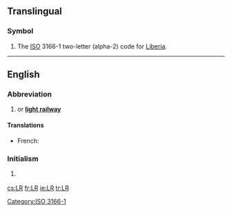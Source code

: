 {{also|Lr|.lr}}
==Translingual==

===Symbol===
{{head|mul|symbol}}
# The [[ISO]] 3166-1 two-letter (alpha-2) code for [[Liberia]].

[[Category:ISO 3166-1]]

----

==English==

===Abbreviation===
{{rfc-header|Abbreviation}}
{{en-abbr}}
# {{abbreviation of|lang=en|light rail}} or '''[[light railway]]'''
====Translations====
{{trans-top|light rail}}
* French: {{t|fr|SLR}}
{{trans-mid}}
{{trans-bottom}}

===Initialism===
{{rfc-header|Initialism}}
{{en-initialism}}

# {{context|computing|lang=en}} {{initialism of|[[left|'''L'''eft]] to right,  reversed [[rightmost|'''R'''ightmost]] derivation|lang=en}} {{gloss|used with [[parser]]s}}

[[cs:LR]]
[[fr:LR]]
[[ie:LR]]
[[tr:LR]]